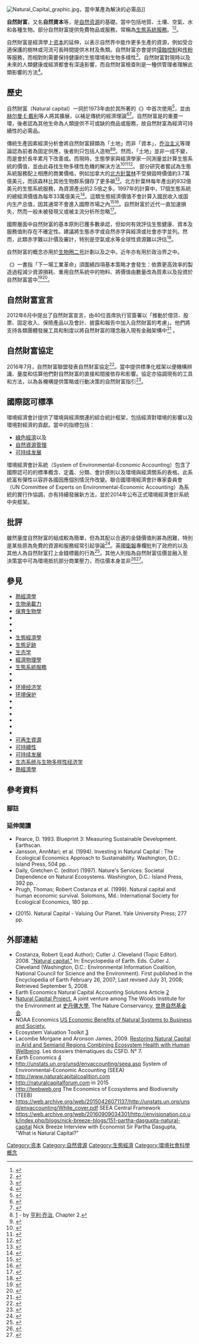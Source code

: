 {{not|自然資產}}
{{Ecological economics|Concepts}}
{{multiple image
 |direction = vertical
 |align = right
 |width = 220
 |image1=Mangrove swamp, Iriomote Island, Okinawa, Japan.jpg
 |image2=Honeybee (Apis mellifera) pollinating Avocado cv.jpg
 |caption1=紅樹林提供了各項生態系統服務，包括沉積物、海岸保護、育苗場等。近20年來全球約有35%紅樹林遭破壞<ref>{{cite journal|title=Mangrove Forests: One of the World's Threatened Major Tropical Environments|journal=BioScience|date=2001|volume=51|issue=10|pages=807–815|url=http://bioscience.oxfordjournals.org/content/51/10/807.full|accessdate=2016-01-05|issn=1525-3244|doi=10.1641/0006-3568(2001)051[0807:mfootw]2.0.co;2 | last1 = Valiela | first1 = Ivan | last2 = Bowen | first2 = Jennifer L. | last3 = York | first3 = Joanna K.}}</ref>
 |caption2=蜜蜂為植物傳粉，由此為農業提供生態系統服務
}}
[[File:Natural_Capital_graphic.jpg|thumb]]，當中某產為解決{{tsl|en|global issue|全球問題}}的必需品]]

'''自然財富'''，又名'''自然資本'''等，是[[自然资源|自然资源]]的基礎。當中包括地質、土壤、空氣、水和各種生物。部分自然財富提供免費物品或服務，常稱為[[生態系統服務|生態系統服務]]。<ref>{{cite web|title=What is natural capital?|url=http://naturalcapitalforum.com/about/|website=naturalcapitalforum.com|publisher=World Forum on Natural Capital|accessdate=31 December 2015}}</ref><ref>{{cite web|title=What is Natural Capital|url=http://www.naturalcapitalcoalition.org/why-natural-capital/natural-capital.html|website=www.naturalcapitalcoalition.org|publisher=Natural Capital Coalition|accessdate=31 December 2015}}</ref>。

自然財富是經濟學上[[资本|资本]]的延伸，以表示自然界中能作更多生產的資源，例如受合適保護的樹林或河流可長時間提供木材及魚類。自然財富亦會提供[[侵蝕控制|侵蝕控制]]和[[传粉|传粉]]等服務，而相對則需要保持健康的生態環境和生物多樣性<ref>{{cite web|url=http://www.eoearth.org/article/Natural_capital|title=Search - The Encyclopedia of Earth|website=www.eoearth.org}}</ref>。自然財富對現時以及未來的人類健康或經濟都會有深遠影響，而自然財富檢查則是一種供管理者理解此類影響的方法<ref>{{cite web|title=UK NEAFO Work Package 1: Natural capital asset check – Annex 4: Case studies|url=http://uknea.unep-wcmc.org/LinkClick.aspx?fileticket=dNp%2bvIjmXi4%3d&tabid=82|website=uknea.unep-wcmc.org|publisher=UK National Ecosystem Assessment|accessdate=31 December 2015|page=3}}</ref>。

== 歷史 ==
自然財富（Natural capital）一詞於1973年由{{tsl|en|E.F. Schumacher|E·F·舒麥加}}於其所著的《{{tsl|en|Small Is Beautiful|微少即美麗}}》中首次使用<ref>{{Cite book|title=Small is Beautiful: A Study of Economics As If People Mattered|url=https://archive.org/details/smallisbeautiful1973schu|last=Schumacher|first=E.F|year=1973}}</ref>，並由[[赫尔曼·E·戴利|赫尔曼·E·戴利]]等人將其擴展，以補足傳統的經濟理論<ref>{{Cite journal|last=COSTANZA|first=ROBERT|last2=DALY|first2=HERMAN E.|date=March 1992|title=Natural Capital and Sustainable Development|url=https://archive.org/details/sim_conservation-biology_1992-03_6_1/page/37|journal=Conservation Biology|volume=6|issue=1|pages=37–46|doi=10.1046/j.1523-1739.1992.610037.x|issn=0888-8892}}</ref><ref>{{Cite journal|last=Farber|first=Stephen|date=June 1999|title=An Introduction to Ecological Economics. Edited by Robert Costanza, John Cumberland, Herman Daly, Robert Goodland and Richard Norgaard, St. Lucie Press. 1997, pp. 288.|isbn=1884015727|url=https://archive.org/details/introductiontoec0000unse_q2b0|journal=Ecological Economics|volume=29|issue=3|pages=488–490|doi=10.1016/s0921-8009(99)00029-4|issn=0921-8009}}</ref>。自然財富是{{tsl|en|ecosystem valuation|生態系統估價}}的重要一環，後者認為其他生命為人類提供不可或缺的商品或服務，故自然財富為經濟可持續性的必需品。

傳統生產因素經濟分析會將自然財富歸類為「土地」而非「資本」，[[乔治主义|乔治主义]]等理論認為前者為固定供應，後者則只包括人造物<ref>[http://www.henrygeorge.org/pchp2.htm] - ''{{tsl|en|Progress and Poverty|}}'' by [[亨利·乔治|亨利·乔治]], Chapter 2.</ref><ref>{{cite web|url=http://www.henrygeorge.org/def2.htm|title=Economic Definitions|website=www.henrygeorge.org}}</ref>。然而，「土地」並非一成不變，而是會於長年累月下改善或{{tsl|en|Environmental degradation|環境劣化|劣化}}。而現時，生態學家與經濟學家一同測量並計算生態系統的價值，並由此尋找生物多樣性危機的解決方法<ref name="Edwards98">{{Cite journal|last=Edwards|first=P. J.|last2=Abivardi|first2=C.|year=1998|title=The value of biodiversity: Where ecology and economy blend|journal=Biological Conservation|volume=83|issue=2|pages=239–246|doi=10.1016/S0006-3207(97)00141-9}}</ref><ref name="Naidoo09">{{Cite journal|last=Naidoo|first=R.|last2=Malcolm|first2=T.|last3=Tomasek|first3=A.|year=2009|title=Economic benefits of standing forests in highland areas of Borneo: quantification and policy impacts|url=http://www.azoresbioportal.angra.uac.pt/files/publicacoes_Naiddo%20et%20al2009.pdf|journal=Conservation Letters|volume=2|pages=35–44|doi=10.1111/j.1755-263x.2008.00041.x|access-date=2010-12-20|archive-url=https://web.archive.org/web/20110904203826/http://www.azoresbioportal.angra.uac.pt/files/publicacoes_Naiddo%20et%20al2009.pdf|archive-date=2011-09-04}}</ref><ref name="Zhoua09">{{Cite journal|last=Zhoua|first=X.|last2=Al-Kaisib|first2=M.|last3=Helmers|first3=M. J.|year=2009|title=Cost effectiveness of conservation practices in controlling water erosion in Iowa|journal=Soil and Tillage Research|volume=106|issue=1|pages=71–8|doi=10.1016/j.still.2009.09.015}}</ref>。 部分研究者嘗試為生態系統服務配上相應的商業價格，例如加拿大的[[北方針葉林|北方針葉林]]不受損毀時價值約3.7萬億美元，而該森林比其他生物群系儲存了更多碳<ref name="Jonsson09">{{Cite journal|last=Jonsson|first=M.|last2=Wardle|first2=D. A.|year=2009|title=Structural equation modelling reveals plant-community drivers of carbon storage in boreal forest ecosystems|journal=Biology Letters|volume=6|issue=1|pages=1–4|doi=10.1098/rsbl.2009.0613|pmc=2817262|pmid=19755530}}</ref>。北方針葉林每年產出約932億美元的生態系統服務，為資源產出的2.5倍之多。1997年的計算中，17個生態系統的總經濟價值為每年33萬億美元<ref name="Costanza97">{{Cite journal|author=Costanza, R.|display-authors=etal|year=1997|title=The value of the world's ecosystem services and natural capital.|url=http://www.uvm.edu/giee/publications/Nature_Paper.pdf|journal=Nature|volume=387|issue=6630|pages=253–260|doi=10.1038/387253a0|archiveurl=https://web.archive.org/web/20091226124242/http://www.uvm.edu/giee/publications/Nature_Paper.pdf|archivedate=2009-12-26|bibcode=1997Natur.387..253C}}</ref>。這類生態經濟價值不會計算入國民收入或国内生产总值，因其通常不會進入國際市場之內<ref name="Ferguson06">{{Cite journal|last=Ferguson|first=K.|year=2006|title=The True Value of Forests|journal=Frontiers in Ecology and the Environment|volume=4|issue=9|page=456|doi=10.1890/1540-9295(2006)4[452:D]2.0.CO;2|jstor=3868812}}</ref><ref name="Anielski05">{{cite web|url=http://www.borealcanada.ca/pr_docs/Boreal_Wealth_Report_Nov_2005.pdf|title=Counting Canada's Natural Capital: Assessing the Real value of Canada's Boreal Ecosystems|last=Anielski|first=M.|last2=Wilson|first2=S.|year=2005|location=Can. Bor. Ini., Pembina Institute, Ottawa|archive-url=https://web.archive.org/web/20051207011844/http://www.borealcanada.ca/pr_docs/Boreal_Wealth_Report_Nov_2005.pdf|archive-date=2005-12-07}}</ref>。自然財富於近代一直加速損失，然而一般未被發現又或被主流分析所忽略<ref name="Wakernagel97">{{Cite journal|last=Wakernagel|first=M.|last2=Rees|first2=W. E.|year=1997|title=Perceptual and structural barriers to investing in natural capital: Economics from an ecological footprint perspective.|journal=Ecological Economics|volume=20|issue=1|pages=3–24|doi=10.1016/S0921-8009(96)00077-8}}</ref>。

國際層面中自然財富的基本原則已獲多數承認，但如何有效評估生態健康、資本及服務值則存在不確定性。{{tsl|en|Environmental full-cost accounting|環境完全成本會計}}建議將生態赤字或自然赤字與經濟或社會赤字並列。然而，此類赤字難以計價及審計，特別是空氣或水等全球性資源難以評估<ref>{{Cite web|url=http://www.fao.org/nr/sustainability/full-cost-accounting/en/|title=Sustainability Pathways: Full-cost accounting|website=www.fao.org|access-date=2020-03-10}}</ref>。

自然財富的概念亦用於[[生物圈二号|生物圈二号]]計劃以及{{tsl|en|Natural Capitalism|自然資本主義}}之中。近年亦有用於政治界之中。

《{{tsl|en|Natural Capitalism: Creating the Next Industrial Revolution|自然資本主義：創造下一場工業革命}}》一書指「下一場工業革命」須圍繞四項基本策略才會發生：依靠更高效率的製造過程減少資源損耗、重用自然系統中的物料、將價值由數量改為質素以及投資於自然財富當中<ref>{{Cite book|last=Hawken|first=Paul |author2=Amory Lovins |author3=Hunter Lovins |title=Natural Capitalism: Creating the Next Industrial Revolution|url=https://archive.org/details/naturalcapitali000hawk|year=1999}}</ref><ref name="nat">{{cite web |title=Book Review: Natural Capitalism |url=http://www.socialfunds.com/news/print.cgi?sfArticleId=164 |website=Social Funds |accessdate=2009-04 |archiveurl=https://web.archive.org/web/20100103203021/http://socialfunds.com/news/print.cgi?sfArticleId=164 |archivedate=2010-01-03}}</ref>。

== 自然財富宣言 ==
2012年6月{{tsl|en|United Nations Conference on Sustainable Development|聯合國可持續發展會議}}中提出了自然財富宣言，由40位首席执行官簽署以「推動於借贷、股票、固定收入、保險產品以及會計、披露和報告中加入自然財富的考慮」。他們將支持各類團體發展工具和制度以將自然財富的理念融入現有金融架構中<ref>{{cite web|title=Natural Capital Declaration|url=http://www.naturalcapitaldeclaration.org/the-declaration/|website=www.naturalcapitaldeclaration.org|accessdate=5 January 2016|archive-url=https://web.archive.org/web/20151208072608/http://www.naturalcapitaldeclaration.org/the-declaration/|archive-date=8 December 2015}}</ref> 。

== 自然財富協定 ==
2016年7月，自然財富聯盟發表自然財富協定<ref>{{cite web|url=http://naturalcapitalcoalition.org/wp-admin/|title=Log In ‹ Natural Capital Coalition — WordPress|website=naturalcapitalcoalition.org}}</ref>。當中提供標準化框架以便機構辨識、量度和估算他們對自然財富的直接和間接依存和影響。協定亦協調現有的工具和方法，以為各機構提供策略或行動决策的自然財富指引<ref>{{cite web|url=http://naturalcapitalcoalition.org/protocol/|title=Natural Capital Coalition - Protocol|website=naturalcapitalcoalition.org}}</ref>。

== 國際認可標準 ==
環境經濟會計提供了環境與經濟關連的綜合統計框架，包括經濟對環境的影響以及環境對經濟的貢獻。當中的指標包括：

* [[綠色經濟|綠色經濟]]以及{{tsl|en|green growth|綠色增長}}
* [[自然資源管理|自然資源管理]] 
* [[可持续发展|可持续发展]]

環境經濟會計系統（System of Environmental-Economic Accounting）包含了國際認可的的標準概含、定義、分類、會計原則以及環境與經濟關系的表格。此系統富有彈性以容許各國因應個別情況作改變。聯合國環境經濟會計專家委員會（UN Committee of Experts on Environmental-Economic Accounting）為系統的實行作協調，亦有持續發展新方法，並於2014年公布正式環境經濟會計系統中央框架。

== 批評 ==
雖然量度自然財富的組成較為簡單，但為其配以合適的金錢價值則甚為困難，特別是某些原為免費的資源和服務經常引起爭論<ref>{{cite web|last1=Conniff|first1=Richard|title=What's Wrong with Putting a Price on Nature?|url=http://e360.yale.edu/feature/ecosystem_services_whats_wrong_with_putting_a_price_on_nature/2583/|website=e360.yale.edu|publisher=Yale University|accessdate=5 January 2016|date=18 October 2012}}</ref>。英國[[衛報|衛報]]專欄批判了政府的{{tsl|en|Natural Capital Committee|自然財富委員會}}以及其他人為自然財富打上金錢標籤的行為<ref>{{cite news|last1=Monbiot|first1=George|title=Put a price on nature? We must stop this neoliberal road to ruin|url=https://www.theguardian.com/environment/georgemonbiot/2014/jul/24/price-nature-neoliberal-capital-road-ruin|accessdate=5 January 2016|newspaper=The Guardian|date=24 July 2014}}</ref>。其他人則指為自然財富估價並融入至決策當中可為環境抵抗部分商業壓力，而估價本身並非{{tsl|en|monetisation|貨幣化}}<ref>{{cite news|last1=Paddison|first1=Laura|title=Is natural capital a 'neoliberal road to ruin'?- experts discuss|url=https://www.theguardian.com/sustainable-business/natural-capital-neoliberal-road-ruin-george-monbiot-experts-debate|accessdate=5 January 2016|newspaper=The Guardian|date=1 August 2014}}</ref><ref>{{cite web|title=Natural Capital (Does putting a value on natural capital mean it will be 'sold off'?)|url=http://www.naturalcapitalcommittee.org/natural-capital.html|website=www.naturalcapitalcommittee.org|publisher=Natural Capital Committee|accessdate=5 January 2016|archiveurl=https://web.archive.org/web/20160113030316/http://www.naturalcapitalcommittee.org/natural-capital.html|archivedate=13 January 2016}}</ref>。

<center>{{gallery
|title=全球[[生物地球化学循环|生物地球化学循环]]
|width=180
|lines=2
|Image:Nitrogen_Cycle.jpg|alt1=氮循环圖示|[[氮循环|氮循环]]
|Image:Water cycle.png|alt2=水循环圖示|[[水循环|水循环]]
|Image:Carbon cycle-cute diagram.svg|alt3=碳循環圖示|[[碳循環|碳循環]]
|Image:Oxygen Cycle.jpg|alt4=氧循環圖示|[[氧循環|氧循環]]
|Image:phoscycle-EPA.jpg|alt5=磷循环圖示|[[磷循环|磷循环]]}}</center>

==參見==
{{Portal|環境|生態|地球科學}}
{{div col|colwidth=18em}}
*[[熱經濟學|熱經濟學]]
*[[生物承載力|生物承載力]]
*[[保育生物學|保育生物學]]
*{{tsl|en|Earth Economics|地球經濟}}
*{{tsl|en|Ecodynamics|生態動力學}}
*{{tsl|en|Ecological deficit|生態赤字}}
*[[生態經濟學|生態經濟學]]
*[[生態足跡|生態足跡]]
*[[生态学|生态学]]
*[[經濟物理學|經濟物理學]]
*[[生態系統服務|生態系統服務]]
*{{tsl|en|Energy accounting|能源會計}}
*{{tsl|en|Environmental degradation|環境劣化}}
*[[环境经济学|环境经济学]]
*[[环境保护|环境保护]]
*{{tsl|en|Habitat conservation|棲息地保育}}
*{{tsl|en|Natural capital accounting|自然財富會計}}
*{{tsl|en|Natural Capital Committee|自然財富委員會}}
*{{tsl|en|Oil depletion|石油耗盡}}
*{{tsl|en|Payment for ecosystem services|生態系統服務付費}}
*{{tsl|en|Population dynamics|人口動力學}}
*[[可再生資源|可再生資源]]
*[[可持續性|可持續性]]
*[[可持续发展|可持续发展]]
*[[生态系统与生物多样性经济学|生态系统与生物多样性经济学]]
*[[熱經濟學|熱經濟學]]{{div col end}}

==參考資料==

=== 腳註 ===
{{Reflist|30em}}

=== 延伸閱讀 ===
* Pearce, D. 1993. Blueprint 3: Measuring Sustainable Development. Earthscan. {{ISBN|1-85383-183-2}}
* Jansson, AnnMari; et al. (1994). Investing in Natural Capital : The Ecological Economics Approach to Sustainability. Washington, D.C.: Island Press, 504 pp. {{ISBN|1-55963-316-6}}.
* Daily, Gretchen C. (editor) (1997). Nature's Services: Societal Dependence on Natural Ecosystems. Washington, D.C.: Island Press, 392 pp. {{ISBN|1-55963-476-6}}.
* Prugh, Thomas; Robert Costanza et al. (1999). Natural capital and human economic survival. Solomons, Md.: International Society for Ecological Economics, 180 pp. {{ISBN|1-56670-398-0}}.
* {{tsl|en|Dieter Helm||Helm, Dieter}} (2015). Natural Capital - Valuing Our Planet. Yale University Press; 277 pp. {{ISBN|978-0-300-21098-9}}

== 外部連結 ==
{{Commons category|Natural capital}}
* Costanza, Robert (Lead Author); Cutler J. Cleveland (Topic Editor). 2008. [http://www.eoearth.org/article/Natural_capital "Natural capital."] In: Encyclopedia of Earth. Eds. Cutler J. Cleveland (Washington, D.C.: Environmental Information Coalition, National Council for Science and the Environment). First published in the Encyclopedia of Earth February 26, 2007; Last revised July 31, 2008; Retrieved September 5, 2008.
* Earth Economics Natural Capital Accounting Solutions Article [http://www.eartheconomics.org/FileLibrary/file/Reports/Earth%20Economics%20Solutions%20Article%20Nov%202011.pdf]
*[https://web.archive.org/web/20131005015757/http://www.naturalcapitalproject.org/about.html Natural Capital Project.] A joint venture among The Woods Institute for the Environment at [[史丹佛大學|史丹佛大學]], The Nature Conservancy, [[世界自然基金会|世界自然基金会]].
* NOAA Economics [https://web.archive.org/web/20081221150404/http://www.economics.noaa.gov/?goal=ecosystems US Economic Benefits of Natural Systems to Business and Society.]
* Ecosystem Valuation Toolkit [https://web.archive.org/web/20130309065747/http://www.esvaluation.org/]
* Lacombe Morgane and Aronson James, 2009. [http://www.csf-desertification.eu/dossier/item/restoring-natural-capital-in-arid-and-semiarid-regions Restoring Natural Capital in Arid and Semiarid Regions Combining Ecosystem Health with Human Wellbeing]. Les dossiers thématiques du CSFD. N° 7.
* Earth Economics [http://www.eartheconomics.org]
* http://unstats.un.org/unsd/envaccounting/seea.asp System of Environmental-Economic Accounting (SEEA)
* http://www.naturalcapitalcoalition.com{{dead link|date=January 2018 |bot=InternetArchiveBot |fix-attempted=yes }}
* http://naturalcapitalforum.com in 2015
* http://teebweb.org The Economics of Ecosystems and Biodiversity (TEEB) 
* https://web.archive.org/web/20150426071137/http://unstats.un.org/unsd/envaccounting/White_cover.pdf SEEA Central Framework  
* https://web.archive.org/web/20160909034301/http://envisionation.co.uk/index.php/blogs/nick-breeze-blogs/151-partha-dasgupta-natural-capital Nick Breeze Interview with Economist Sir Partha Dasgupta, "What is Natural Capital?"

{{自然資源}}
{{環境社會科學}}

[[Category:资本|Category:资本]]
[[Category:自然資源|Category:自然資源]]
[[Category:生態經濟|Category:生態經濟]]
[[Category:環境社會科學概念|Category:環境社會科學概念]]